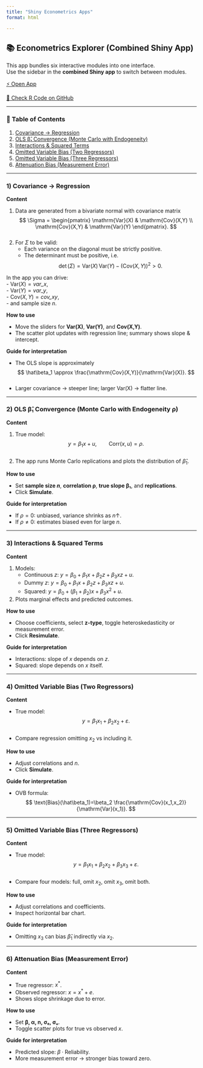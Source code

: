 ```yaml
---
title: "Shiny Econometrics Apps"
format: html

---
```


## 📚 Econometrics Explorer (Combined Shiny App)

This app bundles six interactive modules into one interface.  
Use the sidebar in the **combined Shiny app** to switch between modules.

[⚡ Open App](https://felixnoth.shinyapps.io/basic_ols/){target="_blank"}

[🔧 Check R Code on GitHub](https://github.com/felixnoth/Shiny-Econometrics/tree/main/apps/basic_ols){target="_blank"} 

---

### 📑 Table of Contents

1. [Covariance → Regression](#covariance--regression)  
2. [OLS β̂₁ Convergence (Monte Carlo with Endogeneity)](#ols-β₁-convergence-monte-carlo-with-endogeneity-ρ)  
3. [Interactions & Squared Terms](#interactions--squared-terms)  
4. [Omitted Variable Bias (Two Regressors)](#omitted-variable-bias-two-regressors)  
5. [Omitted Variable Bias (Three Regressors)](#omitted-variable-bias-three-regressors)  
6. [Attenuation Bias (Measurement Error)](#attenuation-bias-measurement-error)  

---

### 1) Covariance → Regression

**Content**

1. Data are generated from a bivariate normal with covariance matrix  
   $$
   \Sigma = \begin{pmatrix}
   \mathrm{Var}(X) & \mathrm{Cov}(X,Y) \\
   \mathrm{Cov}(X,Y) & \mathrm{Var}(Y)
   \end{pmatrix}.
   $$  
2. For $\Sigma$ to be valid:  
   - Each variance on the diagonal must be strictly positive.  
   - The determinant must be positive, i.e.  
     $$
     \det(\Sigma)
     = \mathrm{Var}(X)\,\mathrm{Var}(Y)\;-\;\bigl(\mathrm{Cov}(X,Y)\bigr)^2
     >0.
     $$

In the app you can drive:  
- $\mathrm{Var}(X)=\mathit{var\_x}$,  
- $\mathrm{Var}(Y)=\mathit{var\_y}$,  
- $\mathrm{Cov}(X,Y)=\mathit{cov\_xy}$,  
- and sample size $n$.

**How to use**

- Move the sliders for **Var(X)**, **Var(Y)**, and **Cov(X,Y)**.  
- The scatter plot updates with regression line; summary shows slope & intercept.

**Guide for interpretation**

- The OLS slope is approximately  
  $$
  \hat\beta_1 \approx \frac{\mathrm{Cov}(X,Y)}{\mathrm{Var}(X)}.
  $$  
- Larger covariance → steeper line; larger Var(X) → flatter line.  

---

### 2) OLS β̂₁ Convergence (Monte Carlo with Endogeneity ρ)

**Content**

1. True model:  
   $$
   y = \beta_1 x + u, \qquad \mathrm{Corr}(x,u)=\rho.
   $$  
2. The app runs Monte Carlo replications and plots the distribution of $\hat\beta_1$.

**How to use**

- Set **sample size $n$**, **correlation ρ**, **true slope β₁**, and **replications**.  
- Click **Simulate**.  

**Guide for interpretation**

- If $\rho=0$: unbiased, variance shrinks as $n↑$.  
- If $\rho≠0$: estimates biased even for large $n$.

---

### 3) Interactions & Squared Terms

**Content**

1. Models:  
   - Continuous $z$: $y=\beta_0+\beta_1 x+\beta_2 z+\beta_3 xz+u$.  
   - Dummy $z$: $y=\beta_0+\beta_1 x+\beta_2 z+\beta_3 xz+u$.  
   - Squared: $y=\beta_0+(\beta_1+\beta_2)x+\beta_3 x^2+u$.  
2. Plots marginal effects and predicted outcomes.

**How to use**

- Choose coefficients, select **z-type**, toggle heteroskedasticity or measurement error.  
- Click **Resimulate**.

**Guide for interpretation**

- Interactions: slope of $x$ depends on $z$.  
- Squared: slope depends on $x$ itself.  

---

### 4) Omitted Variable Bias (Two Regressors)

**Content**

- True model:  
  $$
  y = \beta_1 x_1 + \beta_2 x_2 + \varepsilon.
  $$  
- Compare regression omitting $x_2$ vs including it.

**How to use**

- Adjust correlations and $n$.  
- Click **Simulate**.

**Guide for interpretation**

- OVB formula:  
  $$
  \text{Bias}(\hat\beta_1)=\beta_2 \frac{\mathrm{Cov}(x_1,x_2)}{\mathrm{Var}(x_1)}.
  $$  

---

### 5) Omitted Variable Bias (Three Regressors)

**Content**

- True model:  
  $$
  y = \beta_1 x_1 + \beta_2 x_2 + \beta_3 x_3 + \varepsilon.
  $$  
- Compare four models: full, omit $x_2$, omit $x_3$, omit both.

**How to use**

- Adjust correlations and coefficients.  
- Inspect horizontal bar chart.

**Guide for interpretation**

- Omitting $x_3$ can bias $\hat\beta_1$ indirectly via $x_2$.  

---

### 6) Attenuation Bias (Measurement Error)

**Content**

- True regressor: $x^*$.  
- Observed regressor: $x=x^*+e$.  
- Shows slope shrinkage due to error.

**How to use**

- Set **β, α, n, σₑ, σᵤ**.  
- Toggle scatter plots for true vs observed $x$.

**Guide for interpretation**

- Predicted slope: $\beta \cdot \text{Reliability}$.  
- More measurement error → stronger bias toward zero.
